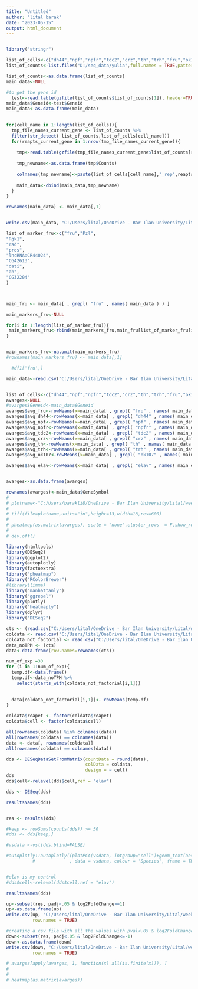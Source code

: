```yaml
---
title: "Untitled"
author: "lital barak"
date: "2023-05-15"
output: html_document
---
```




```r

```

```r


library("stringr")

list_of_cells<-c("dh44","npf","npfr","tdc2","crz","th","trh","fru","ok107","elav")
list_of_counts<-list.files("D:/seq_data/yulia",full.names = TRUE,pattern = "counts")

list_of_counts<-as.data.frame(list_of_counts)
main_data<-NULL

#to get the gene id
  test<-read.table(gzfile(list_of_counts$list_of_counts[1]), header=TRUE) 
main_data$Geneid<-test$Geneid
main_data<-as.data.frame(main_data)
  

for(cell_name in 1:length(list_of_cells)){
  tmp_file_names_current_gene <- list_of_counts %>%
  filter(str_detect( list_of_counts,list_of_cells[cell_name]))
  for(reapts_current_gene in 1:nrow(tmp_file_names_current_gene)){
    
    tmp<-read.table(gzfile(tmp_file_names_current_gene$list_of_counts[reapts_current_gene]), header=TRUE)
    
    tmp_newname<-as.data.frame(tmp$Counts)
    
    colnames(tmp_newname)<-paste(list_of_cells[cell_name],"_rep",reapts_current_gene,"_counts",sep = "")
    
    main_data<-cbind(main_data,tmp_newname)
  }
}

rownames(main_data) <- main_data[,1]


write.csv(main_data, "C:/Users/lital/OneDrive - Bar Ilan University/Lital/weekly presentation/14.05.23/ten_cell_type.csv", row.names=FALSE)


```


```r

list_of_marker_fru<-c("fru","Pzl",
"Rgk1",
"rad",
"pros",
"lncRNA:CR44024",
"CG42613",
"dati",
"ab",
"CG32204"
)



main_fru <- main_data[ , grepl( "fru" , names( main_data ) ) ]

main_markers_fru<-NULL

for(i in 1:length(list_of_marker_fru)){
 main_markers_fru<-rbind(main_markers_fru,main_fru[list_of_marker_fru[i],]) 
}


main_markers_fru<-na.omit(main_markers_fru)
#rownames(main_markers_fru) <- main_data[,1]

  #df1['fru',]
```



```r
main_data<-read.csv("C:/Users/lital/OneDrive - Bar Ilan University/Lital/weekly presentation/14.05.23/ten_cell_type.csv")


list_of_cells<-c("dh44","npf","npfr","tdc2","crz","th","trh","fru","ok107","elav")
avarges<-NULL
#avarges$Geneid<-main_data$Geneid
avarges$avg_fru<-rowMeans(x=main_data[ , grepl( "fru" , names( main_data ) ) ], na.rm = TRUE)
avarges$avg_dh44<-rowMeans(x=main_data[ , grepl( "dh44" , names( main_data ) ) ], na.rm = TRUE)
avarges$avg_npf<-rowMeans(x=main_data[ , grepl( "npf" , names( main_data ) ) ], na.rm = TRUE)
avarges$avg_npfr<-rowMeans(x=main_data[ , grepl( "npfr" , names( main_data ) ) ], na.rm = TRUE)
avarges$avg_tdc2<-rowMeans(x=main_data[ , grepl( "tdc2" , names( main_data ) ) ], na.rm = TRUE)
avarges$avg_crz<-rowMeans(x=main_data[ , grepl( "crz" , names( main_data ) ) ], na.rm = TRUE)
avarges$avg_th<-rowMeans(x=main_data[ , grepl( "th" , names( main_data ) ) ], na.rm = TRUE)
avarges$avg_trh<-rowMeans(x=main_data[ , grepl( "trh" , names( main_data ) ) ], na.rm = TRUE)
avarges$avg_ok107<-rowMeans(x=main_data[ , grepl( "ok107" , names( main_data ) ) ], na.rm = TRUE)

avarges$avg_elav<-rowMeans(x=main_data[ , grepl( "elav" , names( main_data ) ) ], na.rm = TRUE)


avarges<-as.data.frame(avarges)

rownames(avarges)<-main_data$GeneSymbol
# 
# plotname<-"C:/Users/barakli8/OneDrive - Bar Ilan University/Lital/weekly presentation/14.05.23/pheatmap_all_main_genes_yulia.tiff"
# 
# tiff(file=plotname,units="in",height=13,width=18,res=600)
# 
# pheatmap(as.matrix(avarges), scale = "none",cluster_rows  = F,show_rownames = F, color=colorRampPalette(c("navy", "white", "red"))(50))
# 
# dev.off()


```



```r
library(htmltools)
library(DESeq2)
library(ggplot2)
library(autoplotly)
library(factoextra)
library("pheatmap")
library("RColorBrewer")
#library(limma)
library("manhattanly")
library("ggrepel")
library(plotly)
library("heatmaply")
library(dplyr)
library("DESeq2")
```


```r

cts <- (read.csv("C:/Users/lital/OneDrive - Bar Ilan University/Lital/weekly presentation/14.05.23/ten_cell_type.csv",sep=",",row.names="GeneSymbol"))
coldata <- read.csv("C:/Users/lital/OneDrive - Bar Ilan University/Lital/weekly presentation/14.05.23/meta_test.csv", row.names=1)
coldata_not_factorial <- read.csv("C:/Users/lital/OneDrive - Bar Ilan University/Lital/weekly presentation/14.05.23/meta_test.csv")
data_noTPM <- (cts)
data<-data.frame(row.names=rownames(cts))
```



```r

num_of_exp =30
for (i in 1:num_of_exp){
  temp.df<-data.frame()
  temp.df<-data_noTPM %>%
    select(starts_with(coldata_not_factorial[i,1]))
  
  
  data[coldata_not_factorial[i,1]]<- rowMeans(temp.df)
}

coldata$reapet <- factor(coldata$reapet)
coldata$cell <- factor(coldata$cell)

all(rownames(coldata) %in% colnames(data))
all(rownames(coldata) == colnames(data))
data <- data[, rownames(coldata)]
all(rownames(coldata) == colnames(data))


```
```r
dds <- DESeqDataSetFromMatrix(countData = round(data),
                              colData = coldata,
                              design = ~ cell)
dds
dds$cell<-relevel(dds$cell,ref = "elav")

dds <- DESeq(dds)

resultsNames(dds)


res <- results(dds)

#keep <- rowSums(counts(dds)) >= 50
#dds <- dds[keep,]

#vsdata <-vst(dds,blind=FALSE)

#autoplotly::autoplotly((plotPCA(vsdata, intgroup="cell")+geom_text(aes(label=name),vjust=3)+labs(title = "PCA:  10 cell type"))
          #             , data = vsdata, colour = 'Species', frame = TRUE)


#elav is my control
#dds$cell<-relevel(dds$cell,ref = "elav")

resultsNames(dds)

```




```r
up<-subset(res, padj<.05 & log2FoldChange>=1)
up<-as.data.frame(up)
write.csv(up, "C:/Users/lital/OneDrive - Bar Ilan University/Lital/weekly presentation/14.05.23/upregulated.csv",
          row.names = TRUE)

#creating a csv file with all the values with pval<.05 & log2FoldChange>=1 from T VS NT for down regulated genes
down<-subset(res, padj<.05 & log2FoldChange<=-1)
down<-as.data.frame(down)
write.csv(down, "C:/Users/lital/OneDrive - Bar Ilan University/Lital/weekly presentation/14.05.23/downregulated.csv",
          row.names = TRUE)

```

```r
# avarges[apply(avarges, 1, function(x) all(is.finite(x))), ]
# 
# 
# heatmap(as.matrix(avarges))

```

